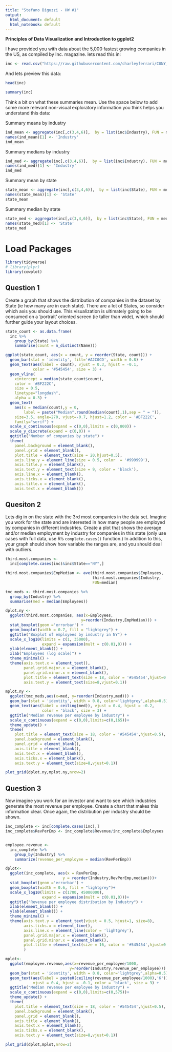 ```yaml
---
title: "Stefano Biguzzi - HW #1"
output:
  html_document: default
  html_notebook: default
---
```


**Principles of Data Visualization and Introduction to ggplot2**

I have provided you with data about the 5,000 fastest growing companies in the US, as compiled by Inc. magazine. lets read this in:

```r
inc <- read.csv("https://raw.githubusercontent.com/charleyferrari/CUNY_DATA_608/master/module1/Data/inc5000_data.csv", header= TRUE)
```

And lets preview this data:

```r
head(inc)
```
```r
summary(inc)
```

Think a bit on what these summaries mean. Use the space below to add some more relevant non-visual exploratory information you think helps you understand this data:

Summary means by industry
```r
ind_mean <- aggregate(inc[,c(3,4,6)],  by = list(inc$Industry), FUN = mean, na.rm = T)
names(ind_mean)[1] <- 'Industry'
ind_mean
```

Summary medians by industry
```r
ind_med <- aggregate(inc[,c(3,4,6)],  by = list(inc$Industry), FUN = median, na.rm = T)
names(ind_med)[1] <- 'Industry'
ind_med
```

Summary mean by state
```r
state_mean <- aggregate(inc[,c(3,4,6)],  by = list(inc$State), FUN = mean, na.rm = T)
names(state_mean)[1] <- 'State'
state_mean
```

Summary median by state
```r
state_med <- aggregate(inc[,c(3,4,6)],  by = list(inc$State), FUN = median, na.rm = T)
names(state_med)[1] <- 'State'
state_med
```

# Load Packages
```r
library(tidyverse)
# library(plyr)
library(cowplot)
```


## Question 1

Create a graph that shows the distribution of companies in the dataset by State (ie how many are in each state). There are a lot of States, so consider which axis you should use. This visualization is ultimately going to be consumed on a 'portrait' oriented screen (ie taller than wide), which should further guide your layout choices.
```r
state_count <- as.data.frame(
  inc %>%
    group_by(State) %>%
    summarise(count = n_distinct(Name)))
```

```r
ggplot(state_count, aes(x = count, y = reorder(State, count))) +
  geom_bar(stat = 'identity', fill='#A2C0CD', width = 0.8) +
  geom_text(aes(label = count), vjust = 0.3, hjust = -0.1,
            color = '#545454', size = 3) +
  geom_vline(
    xintercept = median(state_count$count),
    color = '#BF222C',
    size = 0.5,
    linetype="longdash",
    alpha = 0.3) +
  geom_text(
    aes(x = median(count),y = 0,
        label = paste("Median",round(median(count),1),sep = " = ")),
    size=3.5, angle=270, vjust=-0.7, hjust=1.2, color = '#BF222C',
    family="serif") +
  scale_x_continuous(expand = c(0,0),limits = c(0,800)) +
  scale_y_discrete(expand = c(0,0)) +
  ggtitle("Number of companies by state") +
  theme(
    panel.background = element_blank(),
    panel.grid = element_blank(),
    plot.title = element_text(size = 20,hjust=0.5),
    axis.line.y = element_line(size = 0.5, color  = '#999999'),
    axis.title.y = element_blank(),
    axis.text.y = element_text(size = 9, color = 'black'),
    axis.line.x = element_blank(),
    axis.ticks.x = element_blank(),
    axis.title.x = element_blank(),
    axis.text.x = element_blank())
```


## Quesiton 2

Lets dig in on the state with the 3rd most companies in the data set. Imagine you work for the state and are interested in how many people are employed by companies in different industries. Create a plot that shows the average and/or median employment by industry for companies in this state (only use cases with full data, use R's `complete.cases()` function.) In addition to this, your graph should show how variable the ranges are, and you should deal with outliers.

```r
third.most.companies <-
  inc[complete.cases(inc)&inc$State=="NY",]

third.most.companies$EmpMedian <- ave(third.most.companies$Employees,
                                      third.most.companies$Industry,
                                      FUN=median)

tmc_meds <- third.most.companies %>%
  group_by(Industry) %>%
  summarise(med = median(Employees))
```

```r
dplot.ny <-
  ggplot(third.most.companies, aes(x=Employees,
                                 y=reorder(Industry,EmpMedian))) + 
  stat_boxplot(geom ='errorbar') +
  geom_boxplot(width = 0.7, fill = "lightgrey") +
  ggtitle("Boxplot of employees by industry in NY") +
  scale_x_log10(limits = c(1, 35000),
                expand = expansion(mult = c(0.01,0))) +
  ylab(element_blank()) +
  xlab("Employees (log scale)") +
  theme_minimal() +
  theme(axis.text.x = element_text(),
        panel.grid.major.x = element_blank(),
        panel.grid.minor.x = element_blank(),
        plot.title = element_text(size = 18, color = '#545454',hjust=0.5),
        axis.text.y = element_text(size=8,vjust=0.1))

mplot.ny <-
  ggplot(tmc_meds,aes(x=med, y=reorder(Industry,med))) +
  geom_bar(stat = 'identity', width = 0.8, color='lightgrey',alpha=0.5) +
  geom_text(aes(label = ceiling(med)), vjust = 0.4, hjust = -0.2,
                color = 'black', size = 3) +
  ggtitle("Median revenue per employee by industry") +
  scale_x_continuous(expand = c(0,0),limits=c(0,165))+
  theme_update() +
  theme(
    plot.title = element_text(size = 18, color = '#545454',hjust=0.5),
    panel.background = element_blank(),
    panel.grid = element_blank(),
    axis.title = element_blank(),
    axis.text.x = element_blank(),
    axis.ticks.x = element_blank(),
    axis.text.y = element_text(size=8,vjust=0.1))

plot_grid(dplot.ny,mplot.ny,nrow=2)

```

## Question 3

Now imagine you work for an investor and want to see which industries generate the most revenue per employee. Create a chart that makes this information clear. Once again, the distribution per industry should be shown.
```r
inc_complete <- inc[complete.cases(inc),]
inc_complete$RevPerEmp <- inc_complete$Revenue/inc_complete$Employees


employee.revenue <-
  inc_complete %>%
    group_by(Industry) %>%
    summarize(revenue_per_employee = median(RevPerEmp))
```
```r
dplot<-
  ggplot(inc_complete, aes(x = RevPerEmp,
                         y = reorder(Industry,RevPerEmp,median)))+
  stat_boxplot(geom ='errorbar') +
  geom_boxplot(width = 0.6, fill = "lightgrey")+
  scale_x_log10(limits = c(1700, 45000000),
                expand = expansion(mult = c(0.01,0)))+
  ggtitle("Revenue per employee distribution by Industry") +
  xlab(element_blank()) +
  ylab(element_blank()) +
  theme_minimal() +
  theme(axis.text.y = element_text(vjust = 0.5, hjust=1, size=8),
        axis.ticks.x = element_line(),
        axis.line.x = element_line(color = 'lightgrey'),
        panel.grid.major.x = element_blank(),
        panel.grid.minor.x = element_blank(),
        plot.title = element_text(size = 16, color = '#545454',hjust=0.5)
        )

mplot<-
  ggplot(employee.revenue,aes(x=revenue_per_employee/1000,
                            y=reorder(Industry,revenue_per_employee))) +
  geom_bar(stat = 'identity', width = 0.8, color='lightgrey',alpha=0.5) +
  geom_text(aes(label = paste0(ceiling(revenue_per_employee/1000),'K')),
            vjust = 0.4, hjust = -0.1, color = 'black', size = 3) +
  ggtitle("Median revenue per employee by industry") +
  scale_x_continuous(expand = c(0,0),limits=c(0,575))+
  theme_update() +
  theme(
    plot.title = element_text(size = 18, color = '#545454',hjust=0.5),
    panel.background = element_blank(),
    panel.grid = element_blank(),
    axis.title = element_blank(),
    axis.text.x = element_blank(),
    axis.ticks.x = element_blank(),
    axis.text.y = element_text(size=8,vjust=0.1))

plot_grid(dplot,mplot,nrow=2)
```


